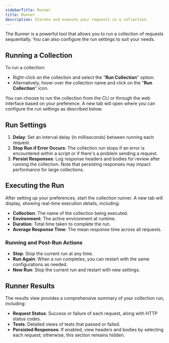 ```yaml
---
sidebarTitle: Runner
title: Runner
description: Iterate and execute your requests in a collection.
---
```


The Runner is a powerful tool that allows you to run a collection of requests sequentially. You can also configure the run settings to suit your needs.

## Running a Collection

To run a collection:

- Right-click on the collection and select the "**Run Collection**" option.
- Alternatively, hover over the collection name and click on the "**Run Collection**" icon.

You can choose to run the collection from the CLI or through the web interface based on your preference. A new tab will open where you can configure the run settings as described below.

## Run Settings

1. **Delay**: Set an interval delay (in milliseconds) between running each request.
2. **Stop Run if Error Occurs**: The collection run stops if an error is encountered within a script or if there's a problem sending a request.
3. **Persist Responses**: Log response headers and bodies for review after running the collection. Note that persisting responses may impact performance for large collections.

## Executing the Run

After setting up your preferences, start the collection runner. A new tab will display, showing real-time execution details, including:

- **Collection**: The name of the collection being executed.
- **Environment**: The active environment at runtime.
- **Duration**: Total time taken to complete the run.
- **Average Response Time**: The mean response time across all requests.

### Running and Post-Run Actions

- **Stop**: Stop the current run at any time.
- **Run Again**: When a run completes, you can restart with the same configurations as needed.
- **New Run**: Stop the current run and restart with new settings.

## Runner Results

The results view provides a comprehensive summary of your collection run, including:

- **Request Status**: Success or failure of each request, along with HTTP status codes.
- **Tests**: Detailed views of tests that passed or failed.
- **Persisted Responses**: If enabled, view headers and bodies by selecting each request; otherwise, this section remains hidden.